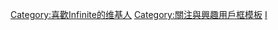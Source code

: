 {{Userbox
|border-c = #000000
|border-s = 1
|id-c     = #e6cc54
|id-s     = 12
|id-fc    = #000000
|info-c   = #e6cc54
|info-s   = 8
|info-fc  = #000000
|id       =[[File:Infinite(South Korean band) in Cyworld Dream Music Festival.jpg|90px]]
|info     = <div class="center"><span style="font-size:larger;">♦————————♦<br>這個用戶是'''INSPIRIT'''<br>應援著'''[[INFINITE|{{color|#000000|INFINITE}}]]'''<br>♦————————♦</span></div>
}}

<includeonly>[[Category:喜歡Infinite的维基人]]</includeonly>
<noinclude>[[Category:關注與興趣用戶框模板]]</noinclude>
<noinclude>[[Category:藝人用户框模板|I]]</noinclude>